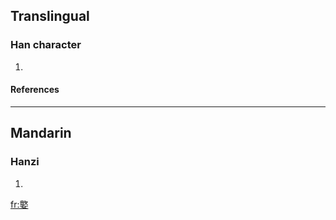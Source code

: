 ==Translingual==
===Han character===
{{Han char|rn=38|rad=女|as=13|sn=16|four=|canj=卜人女 (YOV)}}
# {{defn|Han|sort=女13}}
====References====
{{Han ref|kx=0272.200|dkj=06785|dj=0540.200|hdz=21085.040|uh=5B1C|ud=23324}}
----
==Mandarin==
===Hanzi===
{{cmn-hanzi|pin=[[tiáo]] ([[tiao2]]), [[x]] (xin)|wg=t'iao<sup>2</sup>, hsi<sup>n</sup>}}
# {{defn|Mandarin}}






[[fr:嬜]]